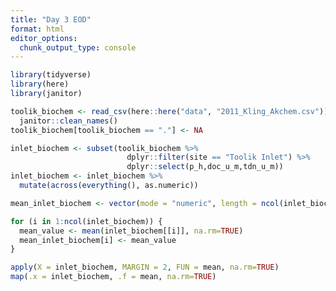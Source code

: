 ```yaml
---
title: "Day 3 EOD"
format: html
editor_options: 
  chunk_output_type: console
---
```


```r
library(tidyverse)
library(here)
library(janitor)
```

```r
toolik_biochem <- read_csv(here::here("data", "2011_Kling_Akchem.csv")) %>%
  janitor::clean_names()
toolik_biochem[toolik_biochem == "."] <- NA
```

```r
inlet_biochem <- subset(toolik_biochem %>% 
                          dplyr::filter(site == "Toolik Inlet") %>%
                          dplyr::select(p_h,doc_u_m,tdn_u_m))
inlet_biochem <- inlet_biochem %>%
  mutate(across(everything(), as.numeric))
```

```r
mean_inlet_biochem <- vector(mode = "numeric", length = ncol(inlet_biochem))

for (i in 1:ncol(inlet_biochem)) {
  mean_value <- mean(inlet_biochem[[i]], na.rm=TRUE)
  mean_inlet_biochem[i] <- mean_value
}

apply(X = inlet_biochem, MARGIN = 2, FUN = mean, na.rm=TRUE)
map(.x = inlet_biochem, .f = mean, na.rm=TRUE)
```

